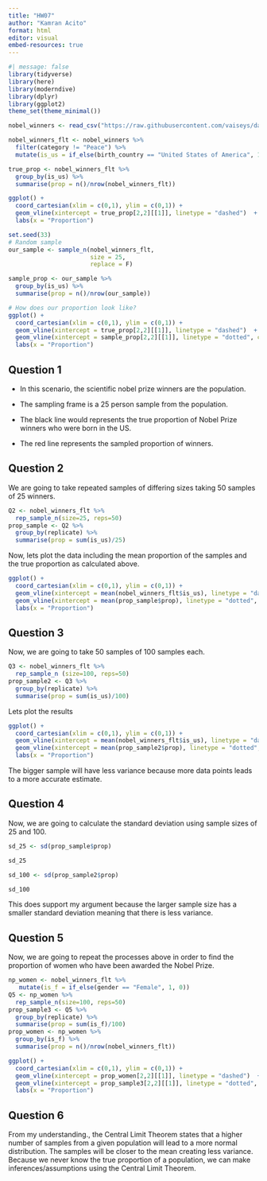 ```yaml
---
title: "HW07"
author: "Kamran Acito"
format: html
editor: visual
embed-resources: true
---
```


```r
#| message: false
library(tidyverse)
library(here)
library(moderndive)
library(dplyr)
library(ggplot2)
theme_set(theme_minimal())

nobel_winners <- read_csv("https://raw.githubusercontent.com/vaiseys/dav-course/main/Data/nobel_winners.csv")
```

```r
nobel_winners_flt <- nobel_winners %>% 
  filter(category != "Peace") %>% 
  mutate(is_us = if_else(birth_country == "United States of America", 1, 0))
```

```r
true_prop <- nobel_winners_flt %>% 
  group_by(is_us) %>% 
  summarise(prop = n()/nrow(nobel_winners_flt))

ggplot() + 
  coord_cartesian(xlim = c(0,1), ylim = c(0,1)) + 
  geom_vline(xintercept = true_prop[2,2][[1]], linetype = "dashed")  + 
  labs(x = "Proportion")
```

```r
set.seed(33)
# Random sample 
our_sample <- sample_n(nobel_winners_flt, 
                       size = 25, 
                       replace = F)

sample_prop <- our_sample %>% 
  group_by(is_us) %>% 
  summarise(prop = n()/nrow(our_sample))

# How does our proportion look like? 
ggplot() + 
  coord_cartesian(xlim = c(0,1), ylim = c(0,1)) + 
  geom_vline(xintercept = true_prop[2,2][[1]], linetype = "dashed")  + 
  geom_vline(xintercept = sample_prop[2,2][[1]], linetype = "dotted", col = "red") +
  labs(x = "Proportion")
```

## Question 1

-   In this scenario, the scientific nobel prize winners are the population.

-   The sampling frame is a 25 person sample from the population.

-   The black line would represents the true proportion of Nobel Prize winners who were born in the US.

-   The red line represents the sampled proportion of winners.

## Question 2

We are going to take repeated samples of differing sizes taking 50 samples of 25 winners.

```r
Q2 <- nobel_winners_flt %>%
  rep_sample_n(size=25, reps=50)
prop_sample <- Q2 %>% 
  group_by(replicate) %>% 
  summarise(prop = sum(is_us)/25)
```

Now, lets plot the data including the mean proportion of the samples and the true proportion as calculated above.

```r
ggplot() + 
  coord_cartesian(xlim = c(0,1), ylim = c(0,1)) + 
  geom_vline(xintercept = mean(nobel_winners_flt$is_us), linetype = "dashed")  + 
  geom_vline(xintercept = mean(prop_sample$prop), linetype = "dotted", col = "red") +
  labs(x = "Proportion")
```

## Question 3

Now, we are going to take 50 samples of 100 samples each.

```r
Q3 <- nobel_winners_flt %>%
  rep_sample_n (size=100, reps=50)
prop_sample2 <- Q3 %>% 
  group_by(replicate) %>% 
  summarise(prop = sum(is_us)/100)
```

Lets plot the results

```r
ggplot() + 
  coord_cartesian(xlim = c(0,1), ylim = c(0,1)) + 
  geom_vline(xintercept = mean(nobel_winners_flt$is_us), linetype = "dashed")  + 
  geom_vline(xintercept = mean(prop_sample2$prop), linetype = "dotted", col = "red") +
  labs(x = "Proportion")
```

The bigger sample will have less variance because more data points leads to a more accurate estimate.

## Question 4

Now, we are going to calculate the standard deviation using sample sizes of 25 and 100.

```r
sd_25 <- sd(prop_sample$prop)

sd_25
```

```r
sd_100 <- sd(prop_sample2$prop)

sd_100
```

This does support my argument because the larger sample size has a smaller standard deviation meaning that there is less variance.

## Question 5

Now, we are going to repeat the processes above in order to find the proportion of women who have been awarded the Nobel Prize.

```r
np_women <- nobel_winners_flt %>%
   mutate(is_f = if_else(gender == "Female", 1, 0))
Q5 <- np_women %>%
  rep_sample_n(size=100, reps=50)
prop_sample3 <- Q5 %>% 
  group_by(replicate) %>% 
  summarise(prop = sum(is_f)/100)
prop_women <- np_women %>% 
  group_by(is_f) %>% 
  summarise(prop = n()/nrow(nobel_winners_flt))
```

```r
ggplot() + 
  coord_cartesian(xlim = c(0,1), ylim = c(0,1)) + 
  geom_vline(xintercept = prop_women[2,2][[1]], linetype = "dashed")  + 
  geom_vline(xintercept = prop_sample3[2,2][[1]], linetype = "dotted", col = "red") +
  labs(x = "Proportion")
```

## Question 6

From my understanding., the Central Limit Theorem states that a higher number of samples from a given population will lead to a more normal distribution. The samples will be closer to the mean creating less variance. Because we never know the true proportion of a population, we can make inferences/assumptions using the Central Limit Theorem.

